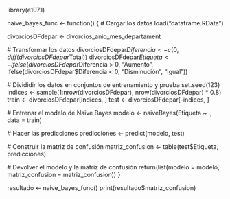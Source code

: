 library(e1071)

naive_bayes_func <- function() {
  # Cargar los datos
  load("dataframe.RData")

  divorciosDFdepar <- divorcios_anio_mes_departament

  # Transformar los datos
  divorciosDFdepar$Diferencia <- c(0, diff(divorciosDFdepar$Total))
  divorciosDFdepar$Etiqueta <- ifelse(divorciosDFdepar$Diferencia > 0, "Aumento",
                                        ifelse(divorciosDFdepar$Diferencia < 0, "Disminución", "Igual"))

  # Divididir los datos en conjuntos de entrenamiento y prueba
  set.seed(123)
  indices <- sample(1:nrow(divorciosDFdepar), nrow(divorciosDFdepar) * 0.8)
  train <- divorciosDFdepar[indices, ]
  test <- divorciosDFdepar[-indices, ]

  # Entrenar el modelo de Naive Bayes
  modelo <- naiveBayes(Etiqueta ~ ., data = train)

  # Hacer las predicciones
  predicciones <- predict(modelo, test)

  # Construir la matriz de confusión
  matriz_confusion <- table(test$Etiqueta, predicciones)
  
  # Devolver el modelo y la matriz de confusión
  return(list(modelo = modelo, matriz_confusion = matriz_confusion))
}

resultado <- naive_bayes_func()
print(resultado$matriz_confusion)
